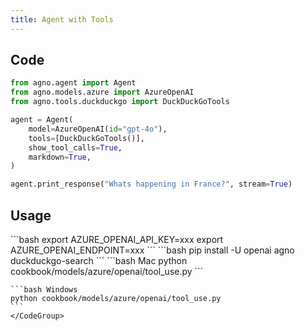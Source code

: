 ```yaml
---
title: Agent with Tools
---
```


## Code

```python cookbook/models/azure/openai/tool_use.py
from agno.agent import Agent
from agno.models.azure import AzureOpenAI
from agno.tools.duckduckgo import DuckDuckGoTools

agent = Agent(
    model=AzureOpenAI(id="gpt-4o"),
    tools=[DuckDuckGoTools()],
    show_tool_calls=True,
    markdown=True,
)

agent.print_response("Whats happening in France?", stream=True)
```

## Usage

<Steps>
  <Snippet file="create-venv-step.mdx" />

  <Step title="Set your API key">
    ```bash
    export AZURE_OPENAI_API_KEY=xxx
    export AZURE_OPENAI_ENDPOINT=xxx
    ```
  </Step>

  <Step title="Install libraries">
    ```bash
    pip install -U openai agno duckduckgo-search
    ```
  </Step>

  <Step title="Run Agent">
    <CodeGroup>
    ```bash Mac
    python cookbook/models/azure/openai/tool_use.py
    ```

    ```bash Windows
    python cookbook/models/azure/openai/tool_use.py
    ```
    </CodeGroup>
  </Step>
</Steps>